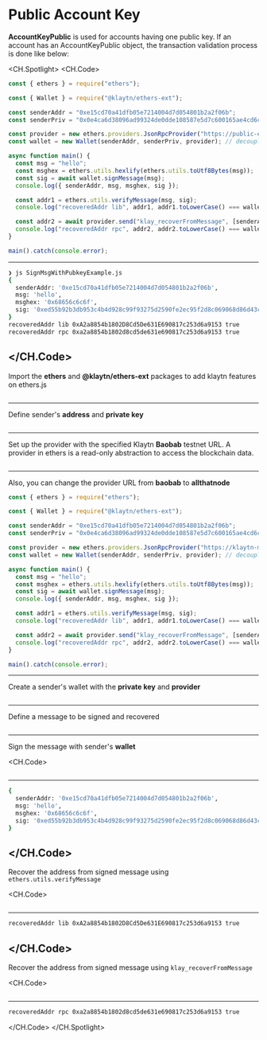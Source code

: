 # Public Account Key

**AccountKeyPublic** is used for accounts having one public key. If an account has an AccountKeyPublic object, the transaction validation process is done like below:

<CH.Spotlight>
<CH.Code>

```js SignMsgWithPubkeyExample.js
const { ethers } = require("ethers");

const { Wallet } = require("@klaytn/ethers-ext");

const senderAddr = "0xe15cd70a41dfb05e7214004d7d054801b2a2f06b";
const senderPriv = "0x0e4ca6d38096ad99324de0dde108587e5d7c600165ae4cd6c2462c597458c2b8";

const provider = new ethers.providers.JsonRpcProvider("https://public-en-baobab.klaytn.net");
const wallet = new Wallet(senderAddr, senderPriv, provider); // decoupled account

async function main() {
  const msg = "hello";
  const msghex = ethers.utils.hexlify(ethers.utils.toUtf8Bytes(msg));
  const sig = await wallet.signMessage(msg);
  console.log({ senderAddr, msg, msghex, sig });

  const addr1 = ethers.utils.verifyMessage(msg, sig);
  console.log("recoveredAddr lib", addr1, addr1.toLowerCase() === wallet.address.toLowerCase());

  const addr2 = await provider.send("klay_recoverFromMessage", [senderAddr, msghex, sig, "latest"]);
  console.log("recoveredAddr rpc", addr2, addr2.toLowerCase() === wallet.address.toLowerCase());
}

main().catch(console.error);
```

---

```zsh output
❯ js SignMsgWithPubkeyExample.js
{
  senderAddr: '0xe15cd70a41dfb05e7214004d7d054801b2a2f06b',
  msg: 'hello',
  msghex: '0x68656c6c6f',
  sig: '0xed55b92b3db953c4b4d928c99f93275d2590fe2ec95f2d8c069068d86d43ce0c0d1206f297351c6a0dfaba9c24d1a2ac293ac8f8a73d16c2b0c39ce90bc36ab71b'
}
recoveredAddr lib 0xA2a8854b1802D8Cd5De631E690817c253d6a9153 true
recoveredAddr rpc 0xa2a8854b1802d8cd5de631e690817c253d6a9153 true
```

</CH.Code>
---
Import the **ethers** and **@klaytn/ethers-ext** packages to add klaytn features on ethers.js

```js SignMsgWithPubkeyExample.js focus=1:3

```

---

Define sender's **address** and **private key**

```js SignMsgWithPubkeyExample.js focus=5:6

```

---

Set up the provider with the specified Klaytn **Baobab** testnet URL. A provider in ethers is a read-only abstraction to access the blockchain data.

```js SignMsgWithPubkeyExample.js focus=8

```

---

Also, you can change the provider URL from **baobab** to **allthatnode**

```js SignMsgWithPubkeyExample.js focus=8
const { ethers } = require("ethers");

const { Wallet } = require("@klaytn/ethers-ext");

const senderAddr = "0xe15cd70a41dfb05e7214004d7d054801b2a2f06b";
const senderPriv = "0x0e4ca6d38096ad99324de0dde108587e5d7c600165ae4cd6c2462c597458c2b8";

const provider = new ethers.providers.JsonRpcProvider("https://klaytn-mainnet-rpc.allthatnode.com:8551");
const wallet = new Wallet(senderAddr, senderPriv, provider); // decoupled account

async function main() {
  const msg = "hello";
  const msghex = ethers.utils.hexlify(ethers.utils.toUtf8Bytes(msg));
  const sig = await wallet.signMessage(msg);
  console.log({ senderAddr, msg, msghex, sig });

  const addr1 = ethers.utils.verifyMessage(msg, sig);
  console.log("recoveredAddr lib", addr1, addr1.toLowerCase() === wallet.address.toLowerCase());

  const addr2 = await provider.send("klay_recoverFromMessage", [senderAddr, msghex, sig, "latest"]);
  console.log("recoveredAddr rpc", addr2, addr2.toLowerCase() === wallet.address.toLowerCase());
}

main().catch(console.error);
```

---

Create a sender's wallet with the **private key** and **provider**

```js SignMsgWithPubkeyExample.js focus=9

```

---

Define a message to be signed and recovered

```js SignMsgWithPubkeyExample.js focus=12

```

---

Sign the message with sender's **wallet**

<CH.Code>
```js SignMsgWithPubkeyExample.js focus=13:15

````
---

```zsh output
{
  senderAddr: '0xe15cd70a41dfb05e7214004d7d054801b2a2f06b',
  msg: 'hello',
  msghex: '0x68656c6c6f',
  sig: '0xed55b92b3db953c4b4d928c99f93275d2590fe2ec95f2d8c069068d86d43ce0c0d1206f297351c6a0dfaba9c24d1a2ac293ac8f8a73d16c2b0c39ce90bc36ab71b'
}
````

</CH.Code>
---
Recover the address from signed message using `ethers.utils.verifyMessage`

<CH.Code>
```js SignMsgWithPubkeyExample.js focus=17:18

````
---

```zsh output
recoveredAddr lib 0xA2a8854b1802D8Cd5De631E690817c253d6a9153 true
````

</CH.Code>
---
Recover the address from signed message using `klay_recoverFromMessage`

<CH.Code>
```js SignMsgWithPubkeyExample.js focus=20:21

````
---
```zsh output
recoveredAddr rpc 0xa2a8854b1802d8cd5de631e690817c253d6a9153 true
````

</CH.Code>
</CH.Spotlight>

